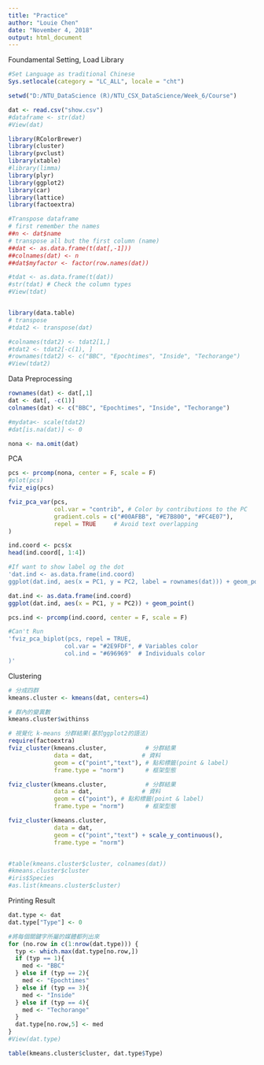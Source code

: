 ```yaml
---
title: "Practice"
author: "Louie Chen"
date: "November 4, 2018"
output: html_document
---
```


Foundamental Setting, Load Library
```r

#Set Language as traditional Chinese
Sys.setlocale(category = "LC_ALL", locale = "cht")

setwd("D:/NTU_DataScience (R)/NTU_CSX_DataScience/Week_6/Course")

dat <- read.csv("show.csv")
#dataframe <- str(dat)
#View(dat)

library(RColorBrewer)
library(cluster)
library(pvclust)
library(xtable)
#library(limma)
library(plyr)
library(ggplot2)
library(car)
library(lattice)
library(factoextra)

#Transpose dataframe
# first remember the names
##n <- dat$name
# transpose all but the first column (name)
##dat <- as.data.frame(t(dat[,-1]))
##colnames(dat) <- n
##dat$myfactor <- factor(row.names(dat))

#tdat <- as.data.frame(t(dat))
#str(tdat) # Check the column types
#View(tdat)


library(data.table)
# transpose
#tdat2 <- transpose(dat)

#colnames(tdat2) <- tdat2[1,]
#tdat2 <- tdat2[-c(1), ]
#rownames(tdat2) <- c("BBC", "Epochtimes", "Inside", "Techorange")
#View(tdat2)
```

Data Preprocessing
```r
rownames(dat) <- dat[,1]
dat <- dat[, -c(1)]
colnames(dat) <- c("BBC", "Epochtimes", "Inside", "Techorange")

#mydata<- scale(tdat2)
#dat[is.na(dat)] <- 0

nona <- na.omit(dat)
```

PCA
```r
pcs <- prcomp(nona, center = F, scale = F)
#plot(pcs)
fviz_eig(pcs)

fviz_pca_var(pcs,
             col.var = "contrib", # Color by contributions to the PC
             gradient.cols = c("#00AFBB", "#E7B800", "#FC4E07"),
             repel = TRUE     # Avoid text overlapping
)

ind.coord <- pcs$x
head(ind.coord[, 1:4])

#If want to show label og the dot
'dat.ind <- as.data.frame(ind.coord)
ggplot(dat.ind, aes(x = PC1, y = PC2, label = rownames(dat))) + geom_point() + geom_text(aes(label=rownames(dat)),hjust=0, vjust=0)'

dat.ind <- as.data.frame(ind.coord)
ggplot(dat.ind, aes(x = PC1, y = PC2)) + geom_point()

pcs.ind <- prcomp(ind.coord, center = F, scale = F)

#Can't Run
'fviz_pca_biplot(pcs, repel = TRUE,
                col.var = "#2E9FDF", # Variables color
                col.ind = "#696969"  # Individuals color
)'
```

Clustering
```r
# 分成四群
kmeans.cluster <- kmeans(dat, centers=4) 

# 群內的變異數
kmeans.cluster$withinss

# 視覺化 k-means 分群結果(基於ggplot2的語法)
require(factoextra)
fviz_cluster(kmeans.cluster,           # 分群結果
             data = dat,              # 資料
             geom = c("point","text"), # 點和標籤(point & label)
             frame.type = "norm")      # 框架型態

fviz_cluster(kmeans.cluster,           # 分群結果
             data = dat,              # 資料
             geom = c("point"), # 點和標籤(point & label)
             frame.type = "norm")      # 框架型態

fviz_cluster(kmeans.cluster,           
             data = dat,              
             geom = c("point","text") + scale_y_continuous(),
             frame.type = "norm")


#table(kmeans.cluster$cluster, colnames(dat)) 
#kmeans.cluster$cluster
#iris$Species
#as.list(kmeans.cluster$cluster)
```

Printing Result
```r
dat.type <- dat
dat.type["Type"] <- 0

#將每個關鍵字所屬的媒體都列出來
for (no.row in c(1:nrow(dat.type))) {
  typ <- which.max(dat.type[no.row,])
  if (typ == 1){
    med <- "BBC"
  } else if (typ == 2){
    med <- "Epochtimes"
  } else if (typ == 3){
    med <- "Inside"
  } else if (typ == 4){
    med <- "Techorange"
  }
  dat.type[no.row,5] <- med
}
#View(dat.type)

table(kmeans.cluster$cluster, dat.type$Type)

```
